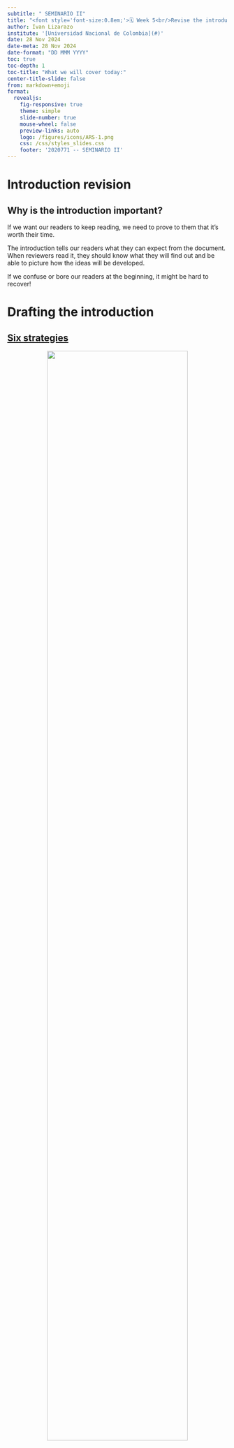 ```yaml
---
subtitle: " SEMINARIO II"
title: "<font style='font-size:0.8em;'>🗓️ Week 5<br/>Revise the introduction</font>"
author: Ivan Lizarazo
institute: '[Universidad Nacional de Colombia](#)'
date: 28 Nov 2024
date-meta: 28 Nov 2024
date-format: "DD MMM YYYY"
toc: true
toc-depth: 1
toc-title: "What we will cover today:"
center-title-slide: false
from: markdown+emoji
format:
  revealjs: 
    fig-responsive: true
    theme: simple
    slide-number: true
    mouse-wheel: false
    preview-links: auto
    logo: /figures/icons/ARS-1.png
    css: /css/styles_slides.css
    footer: '2020771 -- SEMINARIO II'
---
```


# Introduction revision

## Why is the introduction important?

If we want our readers to keep reading, we need to prove to them that it’s worth their time.

The introduction tells our readers what they can expect from the document. When reviewers read it, they should know what they will find out and be able to picture how the ideas will be developed.

If we confuse or bore our readers at the beginning, it might be hard to recover!

# Drafting the introduction

## [Six strategies](https://media.ocean.edu/files/OCC_VIDEO/upload/Faculty_Resources/dbordelon/152%20on%20campus%20course%20site/Introductions%20from%20From%20Inquiry.pdf)

<p align="center">
<img src="figs/drafting-intros.png" width=80% height=80%>
</p>

# Checklist for an effective introduction

## Does it state the overall topic?

Does your introduction tell the reader what the thesis or paper  will be about?

## Does it provide a cohesive thesis for the document?

Does your introduction states  the knowledge's gap you intends to fill?

## Does it map the structure of the document?

Does your introduction say how you will develop the thesis?

# Revising an Introduction 

## [Let’s practice revising an actual M.Sc. Thesis](https://edepot.wur.nl/678763)

Make  sure it clearly provides the topic, thesis and map for the document

## Let’s practice revising your first draft

- Pass on your introduction to your peer for a review

- Use the checklist to review

## Questions?


